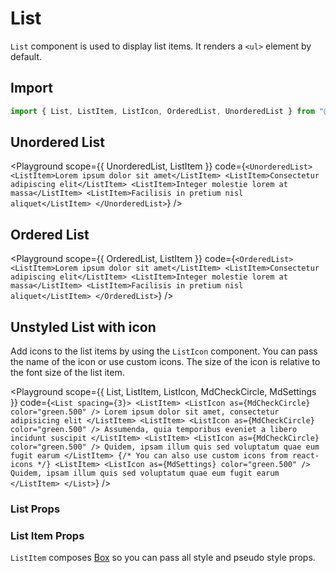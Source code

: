   



#  List

`List` component is used to display list items. It renders a `<ul>` element by
default.





## Import

```js
import { List, ListItem, ListIcon, OrderedList, UnorderedList } from "@chakra-ui/react"
```

## Unordered List

<Playground
scope={{ UnorderedList, ListItem }}
code={`
<UnorderedList>
  <ListItem>Lorem ipsum dolor sit amet</ListItem>
  <ListItem>Consectetur adipiscing elit</ListItem>
  <ListItem>Integer molestie lorem at massa</ListItem>
  <ListItem>Facilisis in pretium nisl aliquet</ListItem>
</UnorderedList>
`}
/>

## Ordered List

<Playground
scope={{ OrderedList, ListItem }}
code={`
<OrderedList>
  <ListItem>Lorem ipsum dolor sit amet</ListItem>
  <ListItem>Consectetur adipiscing elit</ListItem>
  <ListItem>Integer molestie lorem at massa</ListItem>
  <ListItem>Facilisis in pretium nisl aliquet</ListItem>
</OrderedList>
`}
/>

## Unstyled List with icon

Add icons to the list items by using the `ListIcon` component. You can pass the
name of the icon or use custom icons. The size of the icon is relative to the
font size of the list item.

<Playground
scope={{ List, ListItem, ListIcon, MdCheckCircle, MdSettings }}
code={`
<List spacing={3}>
  <ListItem>
    <ListIcon as={MdCheckCircle} color="green.500" />
    Lorem ipsum dolor sit amet, consectetur adipisicing elit
  </ListItem>
  <ListItem>
    <ListIcon as={MdCheckCircle} color="green.500" />
    Assumenda, quia temporibus eveniet a libero incidunt suscipit
  </ListItem>
  <ListItem>
    <ListIcon as={MdCheckCircle} color="green.500" />
    Quidem, ipsam illum quis sed voluptatum quae eum fugit earum
  </ListItem>
  {/* You can also use custom icons from react-icons */}
  <ListItem>
    <ListIcon as={MdSettings} color="green.500" />
    Quidem, ipsam illum quis sed voluptatum quae eum fugit earum
  </ListItem>
</List>
`}
/>

### List Props

<PropsTable of="List" />

### List Item Props

`ListItem` composes [Box](/docs/layout/box) so you can pass all style and pseudo
style props.